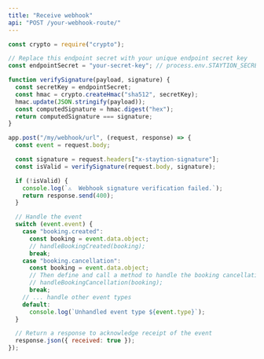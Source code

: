 ```yaml
---
title: "Receive webhook"
api: "POST /your-webhook-route/"
---
```


<CodeGroup>

```javascript receiveWebhook.js
const crypto = require("crypto");

// Replace this endpoint secret with your unique endpoint secret key
const endpointSecret = "your-secret-key"; // process.env.STAYTION_SECRET_KEY

function verifySignature(payload, signature) {
  const secretKey = endpointSecret;
  const hmac = crypto.createHmac("sha512", secretKey);
  hmac.update(JSON.stringify(payload));
  const computedSignature = hmac.digest("hex");
  return computedSignature === signature;
}

app.post("/my/webhook/url", (request, response) => {
  const event = request.body;

  const signature = request.headers["x-staytion-signature"];
  const isValid = verifySignature(request.body, signature);

  if (!isValid) {
    console.log(`⚠️  Webhook signature verification failed.`);
    return response.send(400);
  }

  // Handle the event
  switch (event.event) {
    case "booking.created":
      const booking = event.data.object;
      // handleBookingCreated(booking);
      break;
    case "booking.cancellation":
      const booking = event.data.object;
      // Then define and call a method to handle the booking cancellation.
      // handleBookingCancellation(booking);
      break;
    // ... handle other event types
    default:
      console.log(`Unhandled event type ${event.type}`);
  }

  // Return a response to acknowledge receipt of the event
  response.json({ received: true });
});
```

</CodeGroup>
